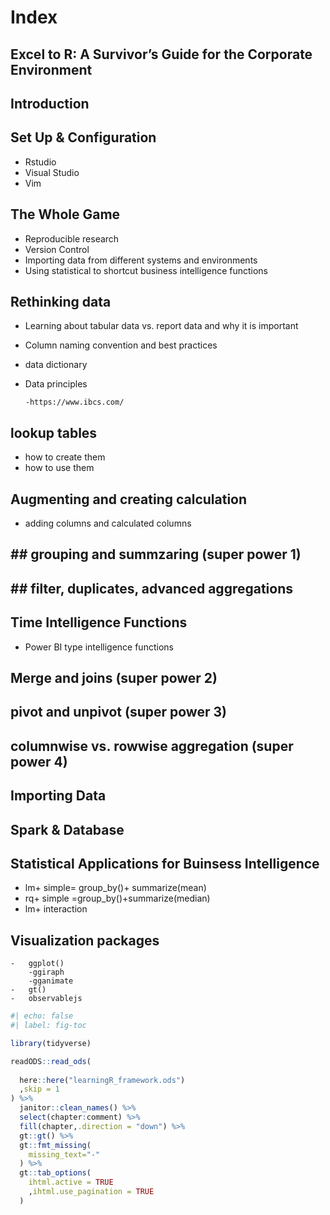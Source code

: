 # Index {.unnumbered}

## Excel to R: A Survivor's Guide for the Corporate Environment

## Introduction


## Set Up & Configuration
-   Rstudio
-   Visual Studio
-   Vim


## The Whole Game

-   Reproducible research
-   Version Control
-   Importing data from different systems and environments
-   Using statistical to shortcut business intelligence functions

## Rethinking data

-   Learning about tabular data vs. report data and why it is important
-   Column naming convention and best practices
-   data dictionary
-   Data principles
        
        -https://www.ibcs.com/
        
        
## lookup tables
-   how to create them
-   how to use them


## Augmenting and creating calculation
-   adding columns and calculated columns

## grouping and summzaring (super power 1)
-   

## filter, duplicates, advanced aggregations
-   

## Time Intelligence Functions
-   Power BI type intelligence functions

## Merge and joins (super power 2)

## pivot and unpivot (super power 3)

## columnwise vs. rowwise aggregation (super power 4)

## Importing Data

## Spark & Database 

## Statistical Applications for Buinsess Intelligence

- lm+ simple= group_by()+ summarize(mean)
- rq+ simple =group_by()+summarize(median)
- lm+ interaction

## Visualization packages
    -   ggplot()
        -ggiraph
        -gganimate
    -   gt()
    -   observablejs



```r
#| echo: false
#| label: fig-toc

library(tidyverse)

readODS::read_ods(
  
  here::here("learningR_framework.ods")
  ,skip = 1
) %>% 
  janitor::clean_names() %>% 
  select(chapter:comment) %>% 
  fill(chapter,.direction = "down") %>% 
  gt::gt() %>% 
  gt::fmt_missing(
    missing_text="-"
  ) %>% 
  gt::tab_options(
    ihtml.active = TRUE
    ,ihtml.use_pagination = TRUE
  )
```


